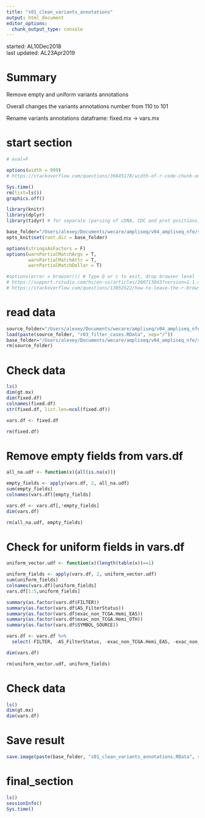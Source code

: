 ```yaml
---
title: "s01_clean_variants_annotations"
output: html_document
editor_options: 
  chunk_output_type: console
---
```


started: AL10Dec2018  
last updated: AL23Apr2019  

# Summary  

Remove empty and uniform variants annotations

Overall changes the variants annotations number from 110 to 101  

Rename variants annotations dataframe: fixed.mx -> vars.mx

# start section

<style>
pre {
  overflow-x: auto;
}
pre code {
  word-wrap: normal;
  white-space: pre;
}
</style>

```r

# eval=F

options(width = 999)
# https://stackoverflow.com/questions/36845178/width-of-r-code-chunk-output-in-rmarkdown-files-knitr-ed-to-html

```

```r

Sys.time()
rm(list=ls())
graphics.off()

library(knitr)
library(dplyr)
library(tidyr) # for separate (parsing of cDNA, CDC and prot positions)

base_folder="/Users/alexey/Documents/wecare/ampliseq/v04_ampliseq_nfe/s08_reshape_variants_annotations"
opts_knit$set(root.dir = base_folder)

options(stringsAsFactors = F)
options(warnPartialMatchArgs = T, 
        warnPartialMatchAttr = T, 
        warnPartialMatchDollar = T)

#options(error = browser()) # Type Q or c to exit, drop browser level
# https://support.rstudio.com/hc/en-us/articles/200713843?version=1.1.456&mode=desktop
# https://stackoverflow.com/questions/13052522/how-to-leave-the-r-browser-mode-in-the-console-window/13052588 

```

# read data

```r

source_folder="/Users/alexey/Documents/wecare/ampliseq/v04_ampliseq_nfe/s07_qc_filters"
load(paste(source_folder, "r03_filter_cases.RData", sep="/"))
base_folder="/Users/alexey/Documents/wecare/ampliseq/v04_ampliseq_nfe/s08_reshape_variants_annotations"
rm(source_folder)

```

# Check data

```r

ls()
dim(gt.mx)
dim(fixed.df)
colnames(fixed.df)
str(fixed.df, list.len=ncol(fixed.df))

vars.df <- fixed.df

rm(fixed.df)

```

# Remove empty fields from vars.df

```r

all_na.udf <- function(x){all(is.na(x))}

empty_fields <- apply(vars.df, 2, all_na.udf)
sum(empty_fields)
colnames(vars.df)[empty_fields]

vars.df <- vars.df[,!empty_fields]
dim(vars.df)

rm(all_na.udf, empty_fields)

```

# Check for uniform fields in vars.df

```r

uniform_vector.udf <- function(x)(length(table(x))==1)

uniform_fields <- apply(vars.df, 2, uniform_vector.udf)
sum(uniform_fields)
colnames(vars.df)[uniform_fields]
vars.df[1:5,uniform_fields]

summary(as.factor(vars.df$FILTER))
summary(as.factor(vars.df$AS_FilterStatus))
summary(as.factor(vars.df$exac_non_TCGA.Hemi_EAS))
summary(as.factor(vars.df$exac_non_TCGA.Hemi_OTH))
summary(as.factor(vars.df$SYMBOL_SOURCE))

vars.df <- vars.df %>% 
  select(-FILTER, -AS_FilterStatus, -exac_non_TCGA.Hemi_EAS, -exac_non_TCGA.Hemi_OTH, -SYMBOL_SOURCE)

dim(vars.df)

rm(uniform_vector.udf, uniform_fields)

```

# Check data

```r

ls()
dim(gt.mx)
dim(vars.df)

```

# Save result

```r

save.image(paste(base_folder, "s01_clean_variants_annotations.RData", sep="/"))

```

# final_section

```r

ls()
sessionInfo()
Sys.time()

```
